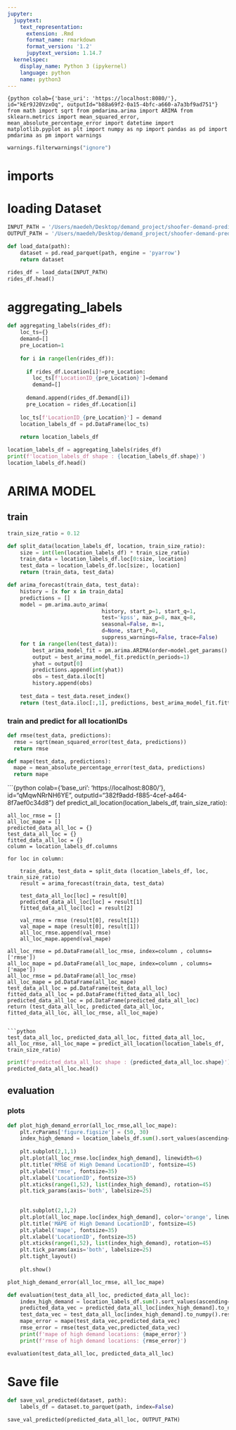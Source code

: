 ```yaml
---
jupyter:
  jupytext:
    text_representation:
      extension: .Rmd
      format_name: rmarkdown
      format_version: '1.2'
      jupytext_version: 1.14.7
  kernelspec:
    display_name: Python 3 (ipykernel)
    language: python
    name: python3
---
```


```{python colab={'base_uri': 'https://localhost:8080/'}, id="kEr9J20VzxOq", outputId="b88a69f2-0a15-4bfc-a660-a7a3bf9ad751"}
from math import sqrt
from pmdarima.arima import ARIMA
from sklearn.metrics import mean_squared_error, mean_absolute_percentage_error
import datetime
import matplotlib.pyplot as plt
import numpy as np
import pandas as pd
import pmdarima as pm
import warnings
```

```python
warnings.filterwarnings("ignore")
```

<!-- #region id="KzcJPH0e1BE6" -->
# imports
<!-- #endregion -->

<!-- #region id="uEOhGFuj2J3p" -->
# loading Dataset
<!-- #endregion -->

```python
INPUT_PATH = '/Users/maedeh/Desktop/demand_project/shoofer-demand-prediction/data/labels.parquet'
OUTPUT_PATH = '/Users/maedeh/Desktop/demand_project/shoofer-demand-prediction/data/arima_predict.parquet'
```

```python
def load_data(path):
    dataset = pd.read_parquet(path, engine = 'pyarrow') 
    return dataset
```

```python
rides_df = load_data(INPUT_PATH)
rides_df.head()
```

# aggregating_labels 

```python
def aggregating_labels(rides_df):
    loc_ts={}
    demand=[]
    pre_Location=1
    
    for i in range(len(rides_df)):
        
      if rides_df.Location[i]!=pre_Location:
        loc_ts[f'LocationID_{pre_Location}']=demand
        demand=[]
          
      demand.append(rides_df.Demand[i])
      pre_Location = rides_df.Location[i]
        
    loc_ts[f'LocationID_{pre_Location}'] = demand
    location_labels_df = pd.DataFrame(loc_ts)
    
    return location_labels_df
```

```python
location_labels_df = aggregating_labels(rides_df)
print(f'location_labels_df shape : {location_labels_df.shape}')
location_labels_df.head()
```

<!-- #region id="7fgxL33c7yRz" -->
# ARIMA MODEL
<!-- #endregion -->

<!-- #region id="Ty2gmgJ3Yuig" -->
## train 
<!-- #endregion -->

```python
train_size_ratio = 0.12
```

```python
def split_data(location_labels_df, location, train_size_ratio):
    size = int(len(location_labels_df) * train_size_ratio)
    train_data = location_labels_df.loc[0:size, location]
    test_data = location_labels_df.loc[size:, location]
    return (train_data, test_data)
```

```python
def arima_forecast(train_data, test_data):
    history = [x for x in train_data]
    predictions = []
    model = pm.arima.auto_arima(
                              history, start_p=1, start_q=1,
                              test='kpss', max_p=8, max_q=8,
                              seasonal=False, m=1,
                              d=None, start_P=0,
                              suppress_warnings=False, trace=False)
    for t in range(len(test_data)):
        best_arima_model_fit = pm.arima.ARIMA(order=model.get_params().get("order")).fit(history)
        output = best_arima_model_fit.predict(n_periods=1)
        yhat = output[0]
        predictions.append(int(yhat))
        obs = test_data.iloc[t]
        history.append(obs)
    
    test_data = test_data.reset_index()
    return (test_data.iloc[:,1], predictions, best_arima_model_fit.fittedvalues())

```

<!-- #region id="SllaVhLm3UCg" -->
### train and predict for all locationIDs

<!-- #endregion -->

```python
def rmse(test_data, predictions):
  rmse = sqrt(mean_squared_error(test_data, predictions))
  return rmse
```

```python
def mape(test_data, predictions):
  mape = mean_absolute_percentage_error(test_data, predictions)
  return mape
```

```{python colab={'base_uri': 'https://localhost:8080/'}, id="qMqwNRrNH6YE", outputId="382f9add-f885-4cef-a464-8f7aef0c34d8"}
def predict_all_location(location_labels_df, train_size_ratio):

    all_loc_rmse = []
    all_loc_mape = []
    predicted_data_all_loc = {}
    test_data_all_loc = {}
    fitted_data_all_loc = {}
    column = location_labels_df.columns
    
    for loc in column:
        
        train_data, test_data = split_data (location_labels_df, loc, train_size_ratio)
        result = arima_forecast(train_data, test_data)
                
        test_data_all_loc[loc] = result[0]
        predicted_data_all_loc[loc] = result[1]
        fitted_data_all_loc[loc] = result[2]
        
        val_rmse = rmse (result[0], result[1])
        val_mape = mape (result[0], result[1])
        all_loc_rmse.append(val_rmse)
        all_loc_mape.append(val_mape)
    
    all_loc_rmse = pd.DataFrame(all_loc_rmse, index=column , columns= ['rmse'])
    all_loc_mape = pd.DataFrame(all_loc_mape, index=column , columns= ['mape'])
    all_loc_rmse = pd.DataFrame(all_loc_rmse)
    all_loc_mape = pd.DataFrame(all_loc_mape)
    test_data_all_loc = pd.DataFrame(test_data_all_loc)
    fitted_data_all_loc = pd.DataFrame(fitted_data_all_loc)
    predicted_data_all_loc = pd.DataFrame(predicted_data_all_loc)
    return (test_data_all_loc, predicted_data_all_loc, fitted_data_all_loc, all_loc_rmse, all_loc_mape)
```

```python
test_data_all_loc, predicted_data_all_loc, fitted_data_all_loc, all_loc_rmse, all_loc_mape = predict_all_location(location_labels_df, train_size_ratio)
```

```python
print(f'predicted_data_all_loc shape : {predicted_data_all_loc.shape}')
predicted_data_all_loc.head()
```

<!-- #region id="t9TmKfCS3Fpx" -->
## evaluation
<!-- #endregion -->

### plots

```python
def plot_high_demand_error(all_loc_rmse,all_loc_mape):
    plt.rcParams['figure.figsize'] = (50, 30)
    index_high_demand = location_labels_df.sum().sort_values(ascending=False).index[:51]
    
    plt.subplot(2,1,1)
    plt.plot(all_loc_rmse.loc[index_high_demand], linewidth=6)
    plt.title('RMSE of High Demand LocationID', fontsize=45)
    plt.ylabel('rmse', fontsize=35)
    plt.xlabel('LocationID', fontsize=35)
    plt.xticks(range(1,52), list(index_high_demand), rotation=45)
    plt.tick_params(axis='both', labelsize=25)
    
    
    plt.subplot(2,1,2)
    plt.plot(all_loc_mape.loc[index_high_demand], color='orange', linewidth=6)
    plt.title('MAPE of High Demand LocationID', fontsize=45)
    plt.ylabel('mape', fontsize=35)
    plt.xlabel('LocationID', fontsize=35)
    plt.xticks(range(1,52), list(index_high_demand), rotation=45)
    plt.tick_params(axis='both', labelsize=25)
    plt.tight_layout()
    
    plt.show()
```

```python
plot_high_demand_error(all_loc_rmse, all_loc_mape)
```

```python
def evaluation(test_data_all_loc, predicted_data_all_loc):
    index_high_demand = location_labels_df.sum().sort_values(ascending=False).index[:51]
    predicted_data_vec = predicted_data_all_loc[index_high_demand].to_numpy().reshape((1,-1))
    test_data_vec = test_data_all_loc[index_high_demand].to_numpy().reshape((1,-1))
    mape_error = mape(test_data_vec,predicted_data_vec)
    rmse_error = rmse(test_data_vec,predicted_data_vec)
    print(f'mape of high demand locations: {mape_error}')
    print(f'rmse of high demand locations: {rmse_error}')
```

```python
evaluation(test_data_all_loc, predicted_data_all_loc)
```

# Save file

```python
def save_val_predicted(dataset, path):
    labels_df = dataset.to_parquet(path, index=False)
```

```python
save_val_predicted(predicted_data_all_loc, OUTPUT_PATH)
```
